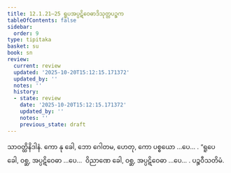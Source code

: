 ```yaml
---
title: 12.1.21–25 ရူပအပ္ပဋိဝေဓာဒိသုတ္တပဉ္စက
tableOfContents: false
sidebar:
  order: 9
type: tipitaka
basket: su
book: sn
review:
  current: review
  updated: '2025-10-20T15:12:15.171372'
  updated_by: ''
  notes: ''
  history:
  - state: review
    date: '2025-10-20T15:12:15.171372'
    updated_by: ''
    notes: ''
    previous_state: draft
---
```



<DynamicBreadcrumb />


<ReviewStatus review={frontmatter.review} showDetails={true} />

<HypothesisAnnotation frontmatter={frontmatter} />

<Division number="627–631" book="sn" e="ch" v="18" p="376">

<Paragraph number="1259" book="sn">
သာဝတ္ထိနိဒါနံ. ကော နု ခေါ, ဘော ဂေါတမ, ဟေတု, ကော ပစ္စယော …ပေ… . “ရူပေ ခေါ, ဝစ္ဆ, အပ္ပဋိဝေဓာ …ပေ…  ဝိညာဏေ ခေါ, ဝစ္ဆ, အပ္ပဋိဝေဓာ …ပေ… .

</Paragraph>
</Division>

<Paragraph number="1260" type="center" book="sn">
ပဉ္စဝီသတိမံ.
</Paragraph>